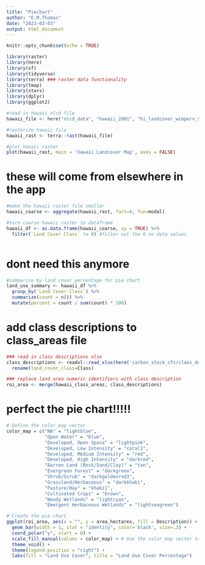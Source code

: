 ```yaml
---
title: "Piechart"
author: "E.M.Thomas"
date: "2023-03-03"
output: html_document
---
```


```r
knitr::opts_chunk$set(echo = TRUE)

library(raster)
library(here)
library(sf)
library(tidyverse)
library(terra) ### raster data functionality
library(tmap)
library(stars)
library(dplyr)
library(ggplot2)
```


```r
#read in hawaii nlcd file 
hawaii_file <- here("nlcd_data", "hawaii_2001", "hi_landcover_wimperv_9-30-08_se5.img")

#rasterize hawaii file
hawaii_rast <- terra::rast(hawaii_file)

#plot hawaii raster
plot(hawaii_rast, main = 'hawaii Landcover Map', axes = FALSE)
```

# these will come from elsewhere in the app 
```r
#make the hawaii raster file smaller 
hawaii_coarse <- aggregate(hawaii_rast, fact=4, fun=modal)

#turn coarse hawaii raster to dataframe
hawaii_df <- as.data.frame(hawaii_coarse, xy = TRUE) %>% 
  filter(`Land Cover Class` != 0) #filter out the 0 no data values
```


```r

```


# dont need this anymore
```r
#summarize by land cover percentage for pie chart  
land_use_summary <- hawaii_df %>%
  group_by(`Land Cover Class`) %>%
  summarize(count = n()) %>%
  mutate(percent = count / sum(count) * 100)
```

# add class descriptions to class_areas file
```r
### read in class descriptions xlsx
class_descriptions <- readxl::read_xlsx(here('carbon_stock_cfs/class_descriptions_key.xlsx')) %>% 
  rename(land_cover_class=Class)

### replace land area numeric identifiers with class description
roi_area <- merge(hawaii_class_areas, class_descriptions)

```



# perfect the pie chart!!!!!

```r
# Define the color_map vector
color_map = c("NA" = "lightblue", 
              "Open Water" = "blue", 
              "Developed, Open Space" = "lightpink", 
              "Developed, Low Intensity" = "coral1", 
              "Developed, Medium Intensity" = "red", 
              "Developed, High Intensity" = "darkred", 
              "Barren Land (Rock/Sand/Clay)" = "tan", 
              "Evergreen Forest" = "darkgreen", 
              "Shrub/Scrub" = "darkgoldenrod3", 
              "Grassland/Herbaceous" = "darkkhaki", 
              "Pasture/Hay" = "khaki1", 
              "Cultivated Crops" = "brown", 
              "Woody Wetlands" = "lightcyan", 
              "Emergent Herbaceous Wetlands" = "lightseagreen")

# Create the pie chart
ggplot(roi_area, aes(x = "", y = area_hectares, fill = Description)) +
  geom_bar(width = 1, stat = "identity", color='black', size=.3) +
  coord_polar("y", start = 0) +
  scale_fill_manual(values = color_map) + # Use the color_map vector to specify colors
  theme_void() + 
  theme(legend.position = "right") +
  labs(fill = "Land Use Cover", title = "Land Use Cover Percentage")
```


